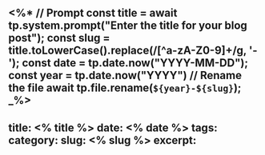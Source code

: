 <%*
// Prompt 
const title = await tp.system.prompt("Enter the title for your blog post");
const slug = title.toLowerCase().replace(/[^a-zA-Z0-9]+/g, '-');
const date = tp.date.now("YYYY-MM-DD");
const year = tp.date.now("YYYY")
// Rename the file
await tp.file.rename(`${year}-${slug}`);
_%>
---
title: <% title %>
date: <% date %>
tags: 
category:
slug: <% slug %>
excerpt:
---
